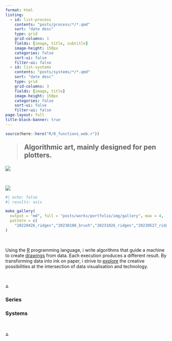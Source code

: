 ```yaml
---
format: html 
listing:
  - id: list-process
    contents: "posts/process/*/*.qmd"
    sort: "date desc"
    type: grid
    grid-columns: 1
    fields: [image, title, subtitle]
    image-height: 150px
    categories: false
    sort-ui: false
    filter-ui: false
  - id: list-systems
    contents: "posts/systems/*/*.qmd"
    sort: "date desc"
    type: grid
    grid-columns: 3
    fields: [image, title]
    image-height: 150px
    categories: false
    sort-ui: false
    filter-ui: false
page-layout: full
title-block-banner: true
---
```


```r
source(here::here("R/0_functions_web.r"))
```

:::{.column-body-outset style="font-size: 100%; margin-bottom: 2cm;"}

::: {.grid}

::: {.g-col-9 .center-container-v style="font-size: 1.5em;"}
> **Algorithmic art, mainly designed for pen plotters.**
:::

::: {.g-col-3 .center-container-v}
![](img/profile.svg){.center-image}
:::

:::

<br> 

::: {.grid}

::: {.g-col-6 .gallery-flow .img-rounded} 
 ![](posts/works/portfolio/img/gallery/20231105_ridges.jpg){.lightbox group="default"}
:::

::: {.g-col-6 .gallery-flow .two .img-rounded}
```r
#| echo: false
#| results: asis

make_gallery(
  output = "md", full = "posts/works/portfolio/img/gallery", max = 4,
  pattern = c(
    "20220426_ridges","20230108_brush","20231026_ridges","20230527_ridges")
)

```
:::

:::

<br> 

Using the [R](https://www.r-project.org/) programming language, i write algorithms that guide a machine to create [drawings](posts/works/portfolio/index.qmd) from data. Each execution produces a different result. By transforming data into ink on paper, i strive to [explore](posts/works/statement/index.qmd) the creative possibilities at the intersection of data visualisation and technology.

<br> 

::: {.asterism}
&#8258;
:::

### Series {#section-process .hero-heading}

::: {#list-process}
:::

### Systems {#section-systems .hero-heading}

::: {#list-systems}
:::

<br> 

::: {.asterism}
&#8258;
:::

:::



